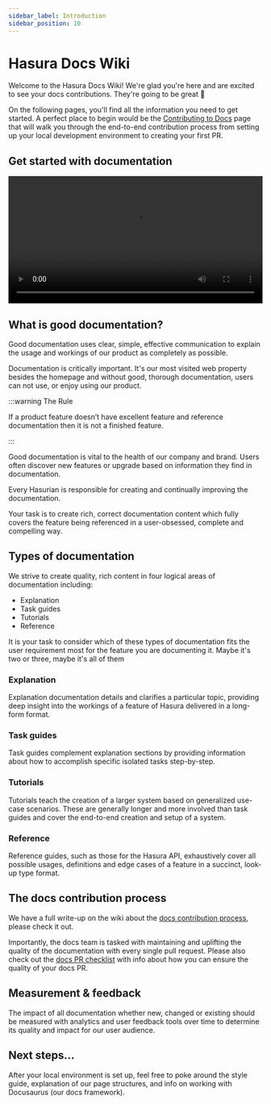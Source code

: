 ```yaml
---
sidebar_label: Introduction
sidebar_position: 10
---
```


# Hasura Docs Wiki

Welcome to the Hasura Docs Wiki! We're glad you're here and are excited to see your docs contributions. They're going to
be great 🙌

On the following pages, you'll find all the information you need to get started. A perfect place to begin would be the
[Contributing to Docs](/contributions.mdx) page that will walk you through the end-to-end contribution process from
setting up your local development environment to creating your first PR.

## Get started with documentation
<video controls width="100%">
  <source src={'https://graphql-engine-cdn.hasura.io/assets/videos/docs/documentation-presentation.mp4'} type="video/mp4" />
  Sorry, your browser doesn't support embedded videos.
</video>

## What is good documentation?
Good documentation uses clear, simple, effective communication to explain the usage and workings of our product as
completely as possible.

Documentation is critically important. It's our most visited web property besides the homepage and without good,
thorough documentation, users can not use, or enjoy using our product.

:::warning The Rule

If a product feature doesn’t have excellent feature and reference documentation then it is not a finished feature.

:::

Good documentation is vital to the health of our company and brand. Users often discover new features or upgrade based
on information they find in documentation.

Every Hasurian is responsible for creating and continually improving the documentation.

Your task is to create rich, correct documentation content which fully covers the feature being referenced in a
user-obsessed, complete and compelling way.

## Types of documentation

We strive to create quality, rich content in four logical areas of documentation including:
- Explanation
- Task guides
- Tutorials
- Reference

It is your task to consider which of these types of documentation fits the user requirement most for the feature you
are documenting it. Maybe it's two or three, maybe it's all of them

### Explanation

Explanation documentation details and clarifies a particular topic, providing deep insight into the workings of a
feature of Hasura delivered in a long-form format.

### Task guides

Task guides complement explanation sections by providing information about how to accomplish specific isolated tasks
step-by-step.

### Tutorials

Tutorials teach the creation of a larger system based on generalized use-case scenarios. These are generally longer and
more involved than task guides and cover the end-to-end creation and setup of a system.

### Reference

Reference guides, such as those for the Hasura API, exhaustively cover all possible usages, definitions and edge cases
of a feature in a succinct, look-up type format.

## The docs contribution process

We have a full write-up on the wiki about the
[docs contribution process](/contributions.mdx##step-1-create-a-new-branch), please check it out.

Importantly, the docs team is tasked with maintaining and uplifting the quality of the documentation with every
single pull request. Please also check out the [docs PR checklist](/checklist.mdx) with info about how you can
ensure the quality of your docs PR.

## Measurement & feedback

The impact of all documentation whether new, changed or existing should be measured with analytics and user feedback
tools over time to determine its quality and impact for our user audience.

## Next steps...
After your local environment is set up, feel free to poke around the style guide, explanation of our page structures,
and info on working with Docusaurus (our docs framework).

